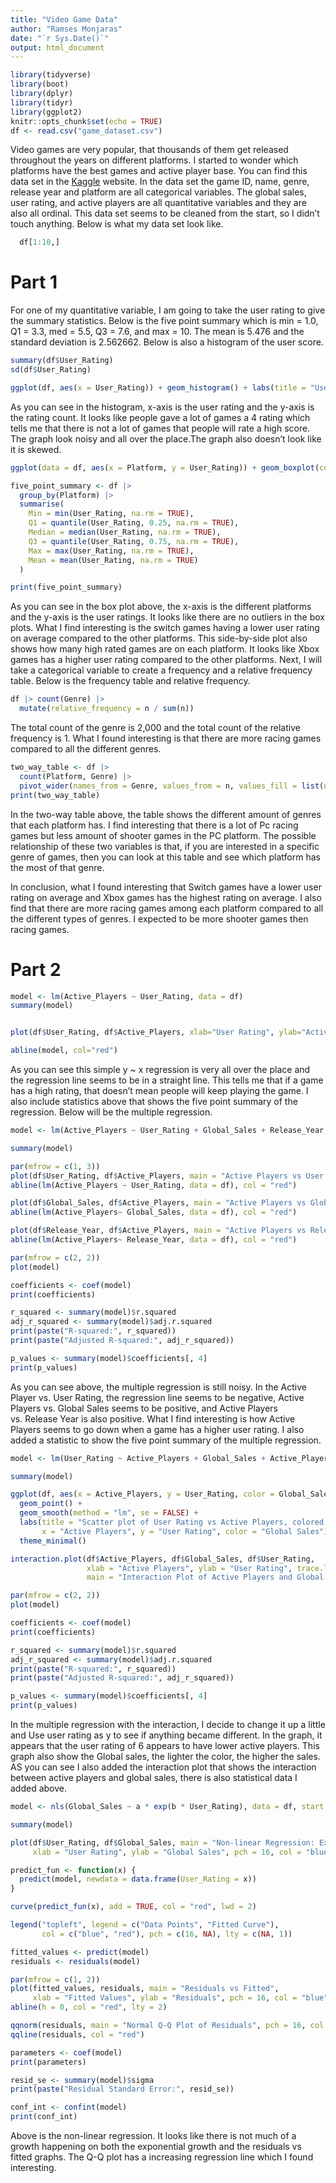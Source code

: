 ```yaml
---
title: "Video Game Data"
author: "Ramses Monjaras"
date: "`r Sys.Date()`"
output: html_document
---
```

```r
library(tidyverse)
library(boot)
library(dplyr)
library(tidyr)
library(ggplot2)
knitr::opts_chunk$set(echo = TRUE)
df <- read.csv("game_dataset.csv")
```
  Video games are very popular, that thousands of them get released throughout the years on different platforms. I started to wonder which platforms have the best games and active player base. You can find this data set in the [Kaggle](https://www.kaggle.com/datasets/zafarali27/game-data) website. In the data set the game ID, name, genre, release year and platform are all categorical variables. The global sales, user rating, and active players are all quantitative variables and they are also all ordinal. This data set seems to be cleaned from the start, so I didn't touch anything. Below is what my data set look like.
```r
  df[1:10,]
```
# Part 1
For one of my quantitative variable, I am going to take the user rating to give the summary statistics. Below is the five point summary which is min = 1.0, Q1 = 3.3, med = 5.5, Q3 = 7.6, and max = 10. The mean is 5.476 and the standard deviation is 2.562662. Below is also a histogram of the user score.
```r
summary(df$User_Rating)
sd(df$User_Rating)
```
```r
ggplot(df, aes(x = User_Rating)) + geom_histogram() + labs(title = "User Ratings") + geom_histogram(color = 'black')
```
 
  As you can see in the histogram, x-axis is the user rating and the y-axis is the rating count. It looks like people gave a lot of games a 4 rating which tells me that there is not a lot of games that people will rate a high score. The graph look noisy and all over the place.The graph also doesn't look like it is skewed. 
```r
ggplot(data = df, aes(x = Platform, y = User_Rating)) + geom_boxplot(color = 'black') + labs(title = "Box Plot of User Ratings by Platform", x = "Platform", y = "User Rating")
```
```r
five_point_summary <- df |>
  group_by(Platform) |>
  summarise(
    Min = min(User_Rating, na.rm = TRUE),
    Q1 = quantile(User_Rating, 0.25, na.rm = TRUE),
    Median = median(User_Rating, na.rm = TRUE),
    Q3 = quantile(User_Rating, 0.75, na.rm = TRUE),
    Max = max(User_Rating, na.rm = TRUE),
    Mean = mean(User_Rating, na.rm = TRUE)
  )

print(five_point_summary)
```

As you can see in the box plot above, the x-axis is the different platforms and the y-axis is the user ratings. It looks like there are no outliers in the box plots. What I find interesting is the switch games having a lower user rating on average compared to the other platforms. This side-by-side plot also shows how many high rated games are on each platform. It looks like Xbox games has a higher user rating compared to the other platforms. Next, I will take a categorical variable to create a frequency and a relative frequency table. Below is the frequency table and relative frequency.
```r
df |> count(Genre) |>
  mutate(relative_frequency = n / sum(n))
```
The total count of the genre is 2,000 and the total count of the relative frequency is 1. What I found interesting is that there are more racing games compared to all the different genres.
```r
two_way_table <- df |>
  count(Platform, Genre) |>
  pivot_wider(names_from = Genre, values_from = n, values_fill = list(n = 0))
print(two_way_table)
```
In the two-way table above, the table shows the different amount of genres that each platform has. I find interesting that there is a lot of Pc racing games but less amount of shooter games in the PC platform. The possible relationship of these two variables is that, if you are interested in a specific genre of games, then you can look at this table and see which platform has the most of that genre.

In conclusion, what I found interesting that Switch games have a lower user rating on average and Xbox games has the highest rating on average. I also find that there are more racing games among each platform compared to all the different types of genres. I expected to be more shooter games then racing games.

# Part 2

```r
model <- lm(Active_Players ~ User_Rating, data = df)
summary(model)


plot(df$User_Rating, df$Active_Players, xlab="User Rating", ylab="Active Players" )

abline(model, col="red")
```

As you can see this simple y ~ x regression is very all over the place and the regression line seems to be in a straight line. This tells me that if a game has a high rating, that doesn't mean people will keep playing the game. I also include statistics above that shows the five point summary of the regression. Below will be the multiple regression.

```r
model <- lm(Active_Players ~ User_Rating + Global_Sales + Release_Year, data = df)

summary(model)

par(mfrow = c(1, 3))
plot(df$User_Rating, df$Active_Players, main = "Active Players vs User Rating", xlab = "User Rating", ylab = "Active Players", pch = 16, col = "blue")
abline(lm(Active_Players ~ User_Rating, data = df), col = "red")

plot(df$Global_Sales, df$Active_Players, main = "Active Players vs Global Sales", xlab = "Global Sales", ylab = "Active Players", pch = 16, col = "green")
abline(lm(Active_Players~ Global_Sales, data = df), col = "red")

plot(df$Release_Year, df$Active_Players, main = "Active Players vs Release Year", xlab = "Release Year", ylab = "Active Players", pch = 16, col = "purple")
abline(lm(Active_Players~ Release_Year, data = df), col = "red")

par(mfrow = c(2, 2))
plot(model)

coefficients <- coef(model)
print(coefficients)

r_squared <- summary(model)$r.squared
adj_r_squared <- summary(model)$adj.r.squared
print(paste("R-squared:", r_squared))
print(paste("Adjusted R-squared:", adj_r_squared))

p_values <- summary(model)$coefficients[, 4]
print(p_values)
```

As you can see above, the multiple regression is still noisy. In the Active Player vs. User Rating, the regression line seems to be negative, Active Players vs. Global Sales seems to be positive, and Active Players vs. Release Year is also positive. What I find interesting is how Active Players seems to go down when a game has a higher user rating. I also added a statistic to show the five point summary of the multiple regression.

```r
model <- lm(User_Rating ~ Active_Players + Global_Sales + Active_Players:Global_Sales, data = df)

summary(model)

ggplot(df, aes(x = Active_Players, y = User_Rating, color = Global_Sales)) +
  geom_point() +
  geom_smooth(method = "lm", se = FALSE) +
  labs(title = "Scatter plot of User Rating vs Active Players, colored by Global Sales",
       x = "Active Players", y = "User Rating", color = "Global Sales") +
  theme_minimal()

interaction.plot(df$Active_Players, df$Global_Sales, df$User_Rating,
                 xlab = "Active Players", ylab = "User Rating", trace.label = "Global Sales",
                 main = "Interaction Plot of Active Players and Global Sales on User Rating")

par(mfrow = c(2, 2))
plot(model)

coefficients <- coef(model)
print(coefficients)

r_squared <- summary(model)$r.squared
adj_r_squared <- summary(model)$adj.r.squared
print(paste("R-squared:", r_squared))
print(paste("Adjusted R-squared:", adj_r_squared))

p_values <- summary(model)$coefficients[, 4]
print(p_values)
```

In the multiple regression with the interaction, I decide to change it up a little and Use user rating as y to see if anything became different. In the graph, it appears that the user rating of 6 appears to have lower active players. This graph also show the Global sales, the lighter the color, the higher the sales. AS you can see I also added the interaction plot that shows the interaction between active players and global sales, there is also statistical data I added above.

```r
model <- nls(Global_Sales ~ a * exp(b * User_Rating), data = df, start = list(a = 1, b = 0.1))

summary(model)

plot(df$User_Rating, df$Global_Sales, main = "Non-linear Regression: Exponential Growth",
     xlab = "User Rating", ylab = "Global Sales", pch = 16, col = "blue")

predict_fun <- function(x) {
  predict(model, newdata = data.frame(User_Rating = x))
}

curve(predict_fun(x), add = TRUE, col = "red", lwd = 2)

legend("topleft", legend = c("Data Points", "Fitted Curve"),
       col = c("blue", "red"), pch = c(16, NA), lty = c(NA, 1))

fitted_values <- predict(model)
residuals <- residuals(model)

par(mfrow = c(1, 2)) 
plot(fitted_values, residuals, main = "Residuals vs Fitted",
     xlab = "Fitted Values", ylab = "Residuals", pch = 16, col = "blue")
abline(h = 0, col = "red", lty = 2)

qqnorm(residuals, main = "Normal Q-Q Plot of Residuals", pch = 16, col = "blue")
qqline(residuals, col = "red")

parameters <- coef(model)
print(parameters)

resid_se <- summary(model)$sigma
print(paste("Residual Standard Error:", resid_se))

conf_int <- confint(model)
print(conf_int)
```

Above is the non-linear regression. It looks like there is not much of a growth happening on both the exponential growth and the residuals vs fitted graphs. The Q-Q plot has a increasing regression line which I found interesting. 